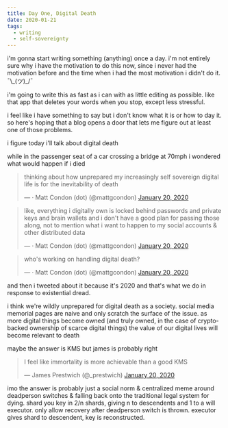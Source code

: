 ```yaml
---
title: Day One, Digital Death
date: 2020-01-21
tags:
  - writing
  - self-sovereignty
---
```


i'm gonna start writing something (anything) once a day. i'm not entirely sure why i have the motivation to do this now, since i never had the motivation before and the time when i had the most motivation i didn't do it. ¯\\\_(ツ)_/¯

i'm going to write this as fast as i can with as little editing as possible. like that app that deletes your words when you stop, except less stressful.

i feel like i have something to say but i don't know what it is or how to day it. so here's hoping that a blog opens a door that lets me figure out at least one of those problems.

i figure today i'll talk about digital death

while in the passenger seat of a car crossing a bridge at 70mph i wondered what would happen if i died

<blockquote class="twitter-tweet"><p lang="en" dir="ltr">thinking about how unprepared my increasingly self sovereign digital life is for the inevitability of death</p>&mdash; · Matt Condon (dot) (@mattgcondon) <a href="https://twitter.com/mattgcondon/status/1219350815758004224?ref_src=twsrc%5Etfw">January 20, 2020</a></blockquote> <script async src="https://platform.twitter.com/widgets.js" charset="utf-8"></script>

<blockquote class="twitter-tweet"><p lang="en" dir="ltr">like, everything i digitally own is locked behind passwords and private keys and brain wallets and i don&#39;t have a good plan for passing those along, not to mention what i want to happen to my social accounts &amp; other distributed data</p>&mdash; · Matt Condon (dot) (@mattgcondon) <a href="https://twitter.com/mattgcondon/status/1219350816781369348?ref_src=twsrc%5Etfw">January 20, 2020</a></blockquote> <script async src="https://platform.twitter.com/widgets.js" charset="utf-8"></script>

<blockquote class="twitter-tweet"><p lang="en" dir="ltr">who&#39;s working on handling digital death?</p>&mdash; · Matt Condon (dot) (@mattgcondon) <a href="https://twitter.com/mattgcondon/status/1219350818983436290?ref_src=twsrc%5Etfw">January 20, 2020</a></blockquote> <script async src="https://platform.twitter.com/widgets.js" charset="utf-8"></script>

and then i tweeted about it because it's 2020 and that's what we do in response to existential dread.

i think we're wildly unprepared for digital death as a society. social media memorial pages are naive and only scratch the surface of the issue. as more digital things become owned (and truly owned, in the case of crypto-backed ownership of scarce digital things) the value of our digital lives will become relevant to death

maybe the answer is KMS but james is probably right

<blockquote class="twitter-tweet" data-conversation="none"><p lang="en" dir="ltr">I feel like immortality is more achievable than a good KMS</p>&mdash; James Prestwich (@_prestwich) <a href="https://twitter.com/_prestwich/status/1219352045867524096?ref_src=twsrc%5Etfw">January 20, 2020</a></blockquote> <script async src="https://platform.twitter.com/widgets.js" charset="utf-8"></script>


imo the answer is probably just a social norm & centralized meme around deadperson switches & falling back onto the traditional legal system for dying. shard you key in 2/n shards, giving n to descendents and 1 to a will executor. only allow recovery after deadperson switch is thrown. executor gives shard to descendent, key is reconstructed.
